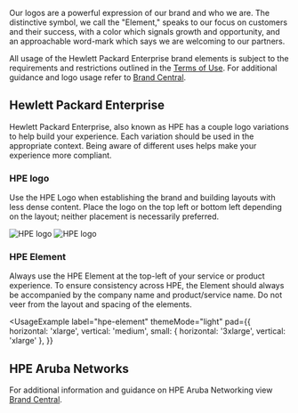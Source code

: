 
Our logos are a powerful expression of our brand and who we are. The
distinctive symbol, we call the "Element," speaks to our focus on
customers and their success, with a color which signals growth and
opportunity, and an approachable word-mark which says we are welcoming
to our partners.

All usage of the Hewlett Packard Enterprise brand elements is
subject to the requirements and restrictions
outlined in the [Terms of Use](https://www.hpe.com/us/en/about/legal/terms-of-use.html).
For additional guidance and logo usage refer
to [Brand Central](https://brandcentral.hpe.com/home).

## Hewlett Packard Enterprise

Hewlett Packard Enterprise, also known as HPE has a couple logo
variations to help build your experience. Each variation should be
used in the appropriate context. Being aware of different uses helps
make your experience more compliant.

### HPE logo

Use the HPE Logo when establishing the brand and building layouts with
less dense content. Place the logo on the top left or bottom left
depending on the layout; neither placement is necessarily preferred.

<UsageExample label="hpe-logo" themeMode="light">
  <Box width="small">
    <Image alt="HPE logo" fit="contain" src="/HPE_logo_full-clr_pos_rgb.svg" />
  </Box>
</UsageExample>

<UsageExample label="hpe-logo-invert" themeMode="dark">
  <Box width="small">
    <Image alt="HPE logo" fit="contain" src="/HPE_logo_full-clr_rev_rgb.svg" />
  </Box>
</UsageExample>

### HPE Element

Always use the HPE Element at the top-left of your service or product
experience. To ensure consistency across HPE, the Element should
always be accompanied by the company name and product/service name. Do
not veer from the layout and spacing of the elements.

<UsageExample
  label="hpe-element"
  themeMode="light"
  pad={{
    horizontal: 'xlarge',
    vertical: 'medium',
    small: { horizontal: '3xlarge', vertical: 'xlarge' },
  }}
>
  <HpeElementExample />
</UsageExample>
<UsageExample
  label="hpe-element-invert"
  themeMode="dark"
  pad={{
    horizontal: 'xlarge',
    vertical: 'medium',
    small: { horizontal: '3xlarge', vertical: 'xlarge' },
  }}
>
  <HpeElementExample />
</UsageExample>

## HPE Aruba Networks

For additional information and guidance on HPE Aruba Networking view [Brand Central](https://brandcentral.hpe.com/brand-central/content/hpe-logo-and-hpe-greenlake-badge#hpe-aruba-networking-wordmark).

